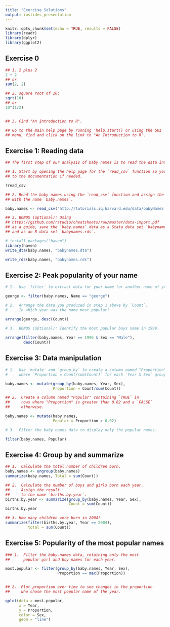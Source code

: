 ```yaml
---
title: "Exercise Solutions"
output: ioslides_presentation
---
```


```r
knitr::opts_chunk$set(echo = TRUE, results = FALSE)
library(readr)
library(dplyr)
library(ggplot2)
```

## Exercise 0

```r
## 1. 2 plus 2
2 + 2
## or
sum(2, 2)

## 2. square root of 10:
sqrt(10)
## or
10^(1/2)


## 3. Find "An Introduction to R".

## Go to the main help page by running 'help.start() or using the GUI
## menu, find and click on the link to "An Introduction to R".

```

## Exercise 1: Reading data
```r
## The first step of our analysis of baby names is to read the data into R. 

## 1. Start by opening the help page for the `read_csv` function so you can refer
## to the documentation if needed.

?read_csv

## 2. Read the baby names using the `read_csv` function and assign the result 
## with the name `baby.names`.

baby.names <- read_csv("http://tutorials.iq.harvard.edu/data/babyNames.csv")

## 3. BONUS (optional): Using 
## https://github.com/rstudio/cheatsheets/raw/master/data-import.pdf 
## as a guide, save the `baby.names` data as a Stata data set `babynames.dta` 
## and as an R data set `babynames.rds`.

# install.packages("haven")
library(haven)
write_dta(baby.names, "babynames.dta")

write_rds(baby.names, "babynames.rds")
```

## Exercise 2: Peak popularity of your name

```r
# 1.  Use `filter` to extract data for your name (or another name of your choice).  

george <- filter(baby.names, Name == "george")

# 2.  Arrange the data you produced in step 1 above by `Count`. 
#     In which year was the name most popular?

arrange(george, desc(Count))
 
# 3.  BONUS (optional): Identify the most popular boys name in 1999.

arrange(filter(baby.names, Year == 1996 & Sex == "Male"),
        desc(Count))

```

## Exercise 3: Data manipulation
```r

# 1.  Use `mutate` and `group_by` to create a column named "Proportion"
#     where `Proportion = Count/sum(Count)` for each `Year X Sex` group.

baby.names <- mutate(group_by(baby.names, Year, Sex),
                     Proportion = Count/sum(Count))

## 2.  Create a column named "Popular" containing `TRUE` in 
##     rows where "Proportion" is greater than 0.02 and a `FALSE` 
##     otherwise.

baby.names <- mutate(baby.names,
                     Popular = Proportion > 0.02)

# 3.  Filter the baby names data to display only the popular names.

filter(baby.names, Popular)

```

## Exercise 4: Group by and summarize

```r
## 1.  Calculate the total number of children born.
baby.names <- ungroup(baby.names)
summarize(baby.names, Total = sum(Count))

## 2.  Calculate the number of boys and girls born each year.
##     Assign the result
##     to the name `births.by.year`.
births.by.year <- summarize(group_by(baby.names, Year, Sex),
                            Count = sum(Count))
births.by.year

## 3. How many children were born in 2004?
summarize(filter(births.by.year, Year == 2004),
          total = sum(Count))
```


## Exercise 5: Popularity of the most popular names

```r
### 1.  Filter the baby.names data, retaining only the most 
##      popular girl and boy names for each year.

most.popular <- filter(group_by(baby.names, Year, Sex),
                       Proportion == max(Proportion))


## 2.  Plot proportion over time to see changes in the proportion
##     who chose the most popular name of the year.

qplot(data = most.popular, 
      x = Year, 
      y = Proportion, 
      color = Sex, 
      geom = "line")
```